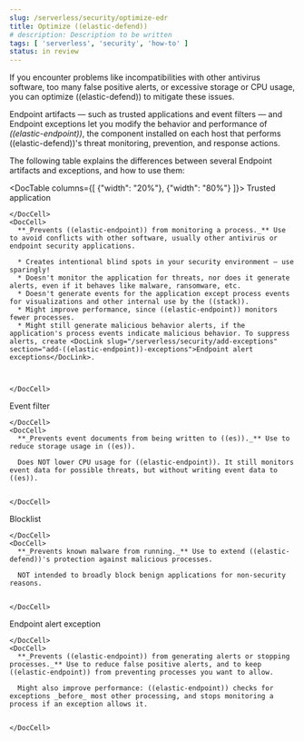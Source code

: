```yaml
---
slug: /serverless/security/optimize-edr
title: Optimize ((elastic-defend))
# description: Description to be written
tags: [ 'serverless', 'security', 'how-to' ]
status: in review
---
```


<div id="optimize-edr"></div>

If you encounter problems like incompatibilities with other antivirus software, too many false positive alerts, or excessive storage or CPU usage, you can optimize ((elastic-defend)) to mitigate these issues.

Endpoint artifacts — such as trusted applications and event filters — and Endpoint exceptions let you modify the behavior and performance of _((elastic-endpoint))_, the component installed on each host that performs ((elastic-defend))'s threat monitoring, prevention, and response actions.

The following table explains the differences between several Endpoint artifacts and exceptions, and how to use them:

<DocTable columns={[
  {"width": "20%"},
  {"width": "80%"}
]}>
  <DocRow>
    <DocCell>
      <DocLink slug="/serverless/security/trusted-applications">Trusted application</DocLink>
      
    </DocCell>
    <DocCell>
      **_Prevents ((elastic-endpoint)) from monitoring a process._** Use to avoid conflicts with other software, usually other antivirus or endpoint security applications.
      
      * Creates intentional blind spots in your security environment — use sparingly!
      * Doesn't monitor the application for threats, nor does it generate alerts, even if it behaves like malware, ransomware, etc.
      * Doesn't generate events for the application except process events for visualizations and other internal use by the ((stack)).
      * Might improve performance, since ((elastic-endpoint)) monitors fewer processes.
      * Might still generate malicious behavior alerts, if the application's process events indicate malicious behavior. To suppress alerts, create <DocLink slug="/serverless/security/add-exceptions" section="add-((elastic-endpoint))-exceptions">Endpoint alert exceptions</DocLink>.

      
      
    </DocCell>
  </DocRow>
  <DocRow>
    <DocCell>
      <DocLink slug="/serverless/security/event-filters">Event filter</DocLink>
      
    </DocCell>
    <DocCell>
      **_Prevents event documents from being written to ((es))._** Use to reduce storage usage in ((es)).
      
      Does NOT lower CPU usage for ((elastic-endpoint)). It still monitors event data for possible threats, but without writing event data to ((es)).
      
      
    </DocCell>
  </DocRow>
  <DocRow>
    <DocCell>
      <DocLink slug="/serverless/security/blocklist">Blocklist</DocLink>
      
    </DocCell>
    <DocCell>
      **_Prevents known malware from running._** Use to extend ((elastic-defend))'s protection against malicious processes.
      
      NOT intended to broadly block benign applications for non-security reasons.
      
      
    </DocCell>
  </DocRow>
  <DocRow>
    <DocCell>
      <DocLink slug="/serverless/security/add-exceptions" section="add-((elastic-endpoint))-exceptions">Endpoint alert exception</DocLink>
      
    </DocCell>
    <DocCell>
      **_Prevents ((elastic-endpoint)) from generating alerts or stopping processes._** Use to reduce false positive alerts, and to keep ((elastic-endpoint)) from preventing processes you want to allow.
      
      Might also improve performance: ((elastic-endpoint)) checks for exceptions _before_ most other processing, and stops monitoring a process if an exception allows it.
      
      
    </DocCell>
  </DocRow>
</DocTable>
